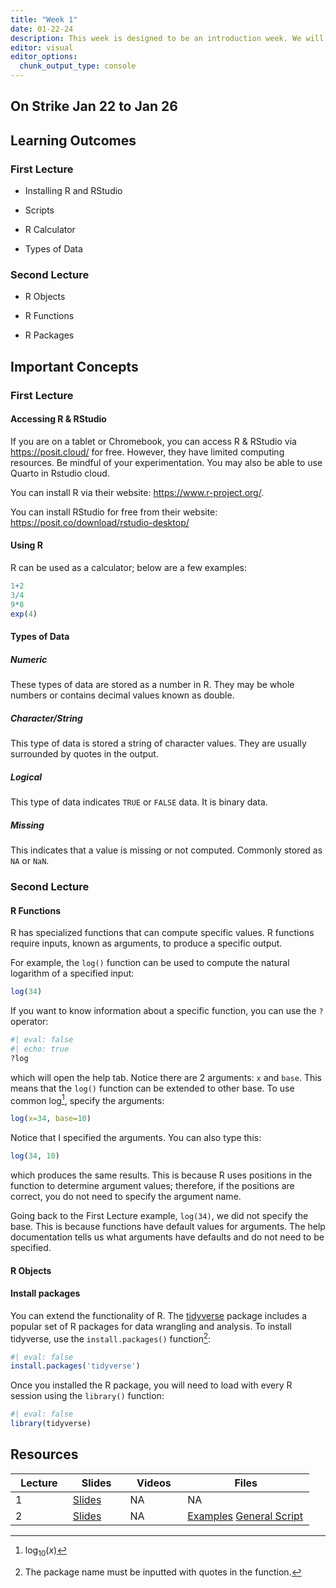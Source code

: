 ```yaml
---
title: "Week 1"
date: 01-22-24
description: This week is designed to be an introduction week. We will briefly discuss topics related to statistics and inference. Then we will look at installing R and RStudio as well as the basics of using R.
editor: visual
editor_options: 
  chunk_output_type: console
---
```


::: callout-important
## On Strike Jan 22 to Jan 26
:::

## Learning Outcomes

### First Lecture

-   Installing R and RStudio

-   Scripts

-   R Calculator

-   Types of Data

### Second Lecture

-   R Objects

-   R Functions

-   R Packages

## Important Concepts

### First Lecture

#### Accessing R & RStudio

If you are on a tablet or Chromebook, you can access R & RStudio via <https://posit.cloud/> for free. However, they have limited computing resources. Be mindful of your experimentation. You may also be able to use Quarto in Rstudio cloud.

You can install R via their website: <https://www.r-project.org/>.

You can install RStudio for free from their website: <https://posit.co/download/rstudio-desktop/>

#### Using R

R can be used as a calculator; below are a few examples:

```r
1+2
3/4
9*8
exp(4)
```

#### Types of Data

##### Numeric

These types of data are stored as a number in R. They may be whole numbers or contains decimal values known as double.

##### Character/String

This type of data is stored a string of character values. They are usually surrounded by quotes in the output.

##### Logical

This type of data indicates `TRUE` or `FALSE` data. It is binary data.

##### Missing

This indicates that a value is missing or not computed. Commonly stored as `NA` or `NaN`.

### Second Lecture

#### R Functions

R has specialized functions that can compute specific values. R functions require inputs, known as arguments, to produce a specific output.

For example, the `log()` function can be used to compute the natural logarithm of a specified input:

```r
log(34)
```

If you want to know information about a specific function, you can use the `?` operator:

```r
#| eval: false
#| echo: true
?log
```

which will open the help tab. Notice there are 2 arguments: `x` and `base`. This means that the `log()` function can be extended to other base. To use common log[^1], specify the arguments:

[^1]: $\log_{10}(x)$

```r
log(x=34, base=10)
```

Notice that I specified the arguments. You can also type this:

```r
log(34, 10)
```

which produces the same results. This is because R uses positions in the function to determine argument values; therefore, if the positions are correct, you do not need to specify the argument name.

Going back to the First Lecture example, `log(34)`, we did not specify the base. This is because functions have default values for arguments. The help documentation tells us what arguments have defaults and do not need to be specified.

#### R Objects

#### Install packages

You can extend the functionality of R. The [tidyverse](https://www.tidyverse.org/) package includes a popular set of R packages for data wrangling and analysis. To install tidyverse, use the `install.packages()` function[^2]:

[^2]: The package name must be inputted with quotes in the function.

```r
#| eval: false
install.packages('tidyverse')
```

Once you installed the R package, you will need to load with every R session using the `library()` function:

```r
#| eval: false
library(tidyverse)
```

## Resources

| Lecture | Slides                                                   | Videos | Files                                                                                                                              |
|--------------|--------------|--------------|-------------------------------|
| 1       | [Slides](https://m408.inqs.info/lectures/lecture_1.html) | NA     | NA                                                                                                                                 |
| 2       | [Slides](https://m408.inqs.info/lectures/lecture_2.html) | NA     | [Examples](https://m408.inqs.info/files/r_scripts/class_2.R) [General Script](https://m408.inqs.info/files/r_scripts/gen_script.R) |
